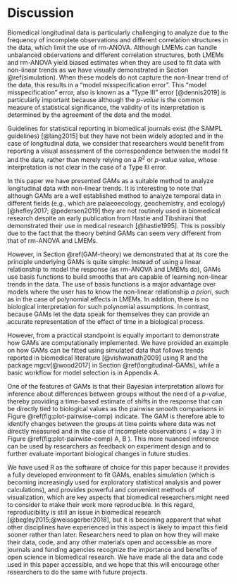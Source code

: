 # Discussion

Biomedical longitudinal data is particularly challenging to analyze due to the frequency of incomplete observations and different correlation structures in the data, which limit the use of rm-ANOVA. Although LMEMs can handle unbalanced observations and different correlation structures, both LMEMs and rm-ANOVA yield biased estimates when they are used to fit data with non-linear trends as we have visually demonstrated in Section \@ref(simulation). When these models do not capture the non-linear trend of the data, this results in a "model misspecification error". This "model misspecification" error, also is known as a "Type III" error [@dennis2019] is particularly important because although the _p-value_ is the common measure of statistical significance, the validity of its interpretation is determined by the agreement of the data and the model. 

Guidelines for statistical reporting in biomedical journals exist (the SAMPL guidelines) [@lang2015] but they have not been widely adopted and in the case of longitudinal data, we consider that researchers would benefit from reporting a visual assessment of the correspondence between the model fit and the data, rather than merely relying on a $R^2$ or _p-value_ value, whose interpretation is not clear in the case of a Type III error.

In this paper we have presented GAMs as a suitable method to analyze longitudinal data with non-linear trends. It is interesting to note that although GAMs are a well established method to analyze temporal data in different fields (e.g., which are palaeoecology, geochemistry, and ecology) [@hefley2017; @pedersen2019] they are not routinely used in biomedical research despite an early publication from Hastie and Tibshirani that demonstrated their use in medical research [@hastie1995]. This is possibly due to the fact that the theory behind GAMs can seem very different from that of rm-ANOVA and LMEMs.

However, in Section \@ref(GAM-theory) we demonstrated that at its core the principle underlying GAMs is quite simple: Instead of using a linear relationship to model the response (as rm-ANOVA and LMEMs do), GAMs use basis functions to build smooths that are capable of learning non-linear trends in the data. The use of basis functions is a major advantage over models where the user has to know the non-linear relationship _a priori_, such as in the case of polynomial effects in LMEMs. In addition, there is no biological interpretation for such polynomial assumptions. In contrast, because GAMs let the data speak for themselves they can provide an accurate representation of the effect of time in a biological process.

However, from a practical standpoint is equally important to demonstrate how GAMs are computationally implemented. We have provided an example on how GAMs can be fitted using simulated data that follows trends reported in biomedical literature [@vishwanath2009] using R and the package _mgcv_[@wood2017] in Section \@ref(longitudinal-GAMs), while a basic workflow for model selection is in Appendix A. 

One of the features of GAMs is that their Bayesian interpretation allows for inference about differences between groups without the need of a _p-value_, thereby providing a time-based estimate of shifts in the response that can be directly tied to biological values as the pairwise smooth comparisons in Figure  \@ref(fig:plot-pairwise-comp) indicate. The GAM is therefore able to identify changes between the groups at time points where data was not directly measured and in the case of incomplete observations ( $\approx$ day 3 in Figure \@ref(fig:plot-pairwise-comp) A, B ). This more nuanced inference can be used by researchers as feedback on experiment design and to further evaluate important biological changes in future studies. 

We have used R as the software of choice for this paper because it provides a fully developed environment to fit GAMs, enables simulation (which is becoming increasingly used for exploratory statistical analysis and power calculations), and provides powerful and convenient methods of visualization, which are key aspects that biomedical researchers might need to consider to make their work more reproducible. In this regard, reproducibility is still an issue in biomedical research [@begley2015;@weissgerber2018], but it is becoming apparent that what other disciplines have experienced in this aspect is likely to impact this field sooner rather than later. Researchers need to plan on how they will make their data, code, and any other materials open and accessible as more journals and funding agencies recognize the importance and benefits of open science in biomedical research. We have made all the data and code used in this paper accessible, and we hope that this will encourage other researchers to do the same with future projects.
